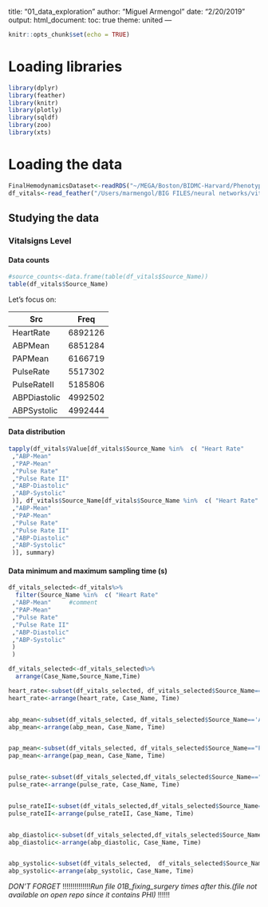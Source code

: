 title: "01_data_exploration"
author: "Miguel Armengol"
date: "2/20/2019"
output:
  html_document:
    toc: true
    theme: united
---

```{r setup, include=FALSE}
knitr::opts_chunk$set(echo = TRUE)
```

# Loading libraries

```{r message=FALSE, warning=FALSE}
library(dplyr)
library(feather)
library(knitr)
library(plotly)
library(sqldf)
library(zoo)
library(xts)
```

# Loading the data

```{r message=FALSE, warning=FALSE}
FinalHemodynamicsDataset<-readRDS("~/MEGA/Boston/BIDMC-Harvard/Phenotyping/Dataset Creation/FinalHemodynamicsDataset.rds")
df_vitals<-read_feather("/Users/marmengol/BIG FILES/neural networks/vitals.feather")
```

## Studying the data

### Vitalsigns Level

#### Data counts

```{r}
#source_counts<-data.frame(table(df_vitals$Source_Name))
table(df_vitals$Source_Name)
```


Let's focus on:


| Src          | Freq    |
|--------------|---------|
| HeartRate    | 6892126 |
| ABPMean      | 6851284 |
| PAPMean      | 6166719 |
| PulseRate    | 5517302 |
| PulseRateII  | 5185806 |
| ABPDiastolic | 4992502 |
| ABPSystolic  | 4992444 |

#### Data distribution

```{r}
tapply(df_vitals$Value[df_vitals$Source_Name %in%  c( "Heart Rate"   
 ,"ABP-Mean"     
 ,"PAP-Mean"     
 ,"Pulse Rate"   
 ,"Pulse Rate II"
 ,"ABP-Diastolic"
 ,"ABP-Systolic" 
 )], df_vitals$Source_Name[df_vitals$Source_Name %in%  c( "Heart Rate"   
 ,"ABP-Mean"     
 ,"PAP-Mean"     
 ,"Pulse Rate"   
 ,"Pulse Rate II"
 ,"ABP-Diastolic"
 ,"ABP-Systolic" 
 )], summary)
```

#### Data minimum and maximum sampling time (s) 

```{r echo=TRUE, message=FALSE, warning=FALSE}
df_vitals_selected<-df_vitals%>%
  filter(Source_Name %in%  c( "Heart Rate"   
 ,"ABP-Mean"     #comment
 ,"PAP-Mean"     
 ,"Pulse Rate"   
 ,"Pulse Rate II"
 ,"ABP-Diastolic"
 ,"ABP-Systolic" 
 )
 )

df_vitals_selected<-df_vitals_selected%>%
  arrange(Case_Name,Source_Name,Time)

heart_rate<-subset(df_vitals_selected, df_vitals_selected$Source_Name=='Heart Rate')
heart_rate<-arrange(heart_rate, Case_Name, Time)


abp_mean<-subset(df_vitals_selected, df_vitals_selected$Source_Name=='ABP-Mean')
abp_mean<-arrange(abp_mean, Case_Name, Time)


pap_mean<-subset(df_vitals_selected, df_vitals_selected$Source_Name=="PAP-Mean")
pap_mean<-arrange(pap_mean, Case_Name, Time)


pulse_rate<-subset(df_vitals_selected,df_vitals_selected$Source_Name=="Pulse Rate")
pulse_rate<-arrange(pulse_rate, Case_Name, Time)


pulse_rateII<-subset(df_vitals_selected,df_vitals_selected$Source_Name=="Pulse Rate II")
pulse_rateII<-arrange(pulse_rateII, Case_Name, Time)


abp_diastolic<-subset(df_vitals_selected,df_vitals_selected$Source_Name=="ABP-Diastolic")
abp_diastolic<-arrange(abp_diastolic, Case_Name, Time)


abp_systolic<-subset(df_vitals_selected,  df_vitals_selected$Source_Name=="ABP-Systolic")
abp_systolic<-arrange(abp_systolic, Case_Name, Time)


```

*DON'T FORGET*
!!!!!!!!!!!!!!*Run file 01B_fixing_surgery times after this.(file not available on open repo since it contains PHI)* !!!!!!


